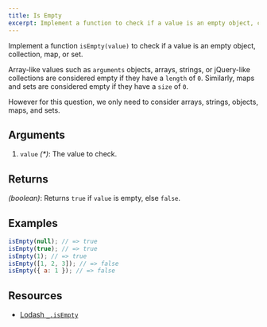 ```yaml
---
title: Is Empty
excerpt: Implement a function to check if a value is an empty object, collection, map, or set
---
```


Implement a function `isEmpty(value)` to check if a value is an empty object, collection, map, or set.

Array-like values such as `arguments` objects, arrays, strings, or jQuery-like collections are considered empty if they have a `length` of `0`. Similarly, maps and sets are considered empty if they have a `size` of `0`.

However for this question, we only need to consider arrays, strings, objects, maps, and sets.

## Arguments

1. `value` _(\*)_: The value to check.

## Returns

_(boolean)_: Returns `true` if `value` is empty, else `false`.

## Examples

```js
isEmpty(null); // => true
isEmpty(true); // => true
isEmpty(1); // => true
isEmpty([1, 2, 3]); // => false
isEmpty({ a: 1 }); // => false
```

## Resources

- [Lodash `_.isEmpty`](https://lodash.com/docs/#isEmpty)

